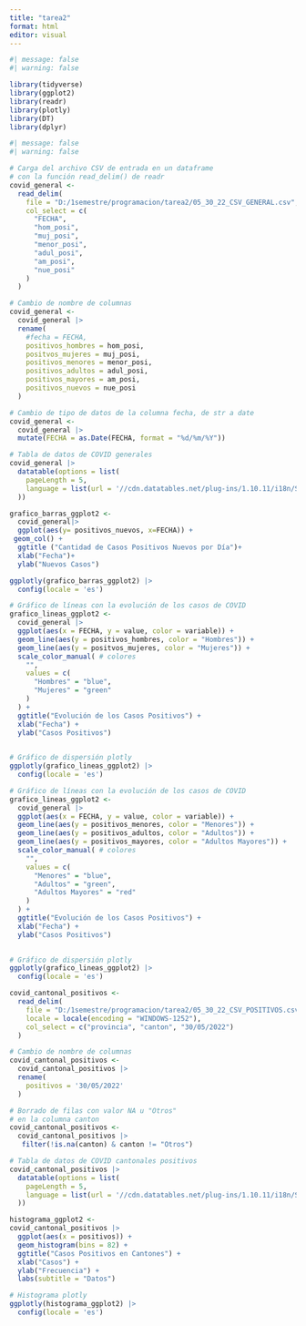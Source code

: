 ---
title: "tarea2"
format: html
editor: visual
---


```{r}
#| message: false
#| warning: false

library(tidyverse)
library(ggplot2)
library(readr)
library(plotly)
library(DT)
library(dplyr)
```

```{r}
#| message: false
#| warning: false

# Carga del archivo CSV de entrada en un dataframe
# con la función read_delim() de readr
covid_general <-
  read_delim(
    file = "D:/1semestre/programacion/tarea2/05_30_22_CSV_GENERAL.csv",
    col_select = c(
      "FECHA",
      "hom_posi",
      "muj_posi",
      "menor_posi",
      "adul_posi",
      "am_posi",
      "nue_posi"
    ) 
  )

# Cambio de nombre de columnas
covid_general <-
  covid_general |>
  rename(
    #fecha = FECHA,
    positivos_hombres = hom_posi,
    positvos_mujeres = muj_posi,
    positivos_menores = menor_posi,
    positivos_adultos = adul_posi,
    positivos_mayores = am_posi,
    positivos_nuevos = nue_posi
  )

# Cambio de tipo de datos de la columna fecha, de str a date
covid_general <-
  covid_general |>
  mutate(FECHA = as.Date(FECHA, format = "%d/%m/%Y"))
```
```{r}
# Tabla de datos de COVID generales
covid_general |>
  datatable(options = list(
    pageLength = 5,
    language = list(url = '//cdn.datatables.net/plug-ins/1.10.11/i18n/Spanish.json')
  ))
```
```{r}
grafico_barras_ggplot2 <-
  covid_general|>
  ggplot(aes(y= positivos_nuevos, x=FECHA)) +
 geom_col() +
  ggtitle ("Cantidad de Casos Positivos Nuevos por Día")+
  xlab("Fecha")+
  ylab("Nuevos Casos")

ggplotly(grafico_barras_ggplot2) |> 
  config(locale = 'es')

```
```{r}
# Gráfico de líneas con la evolución de los casos de COVID
grafico_lineas_ggplot2 <-
  covid_general |>
  ggplot(aes(x = FECHA, y = value, color = variable)) +
  geom_line(aes(y = positivos_hombres, color = "Hombres")) +
  geom_line(aes(y = positvos_mujeres, color = "Mujeres")) +
  scale_color_manual( # colores
    "",
    values = c(
      "Hombres" = "blue",
      "Mujeres" = "green"
    )
  ) +
  ggtitle("Evolución de los Casos Positivos") +
  xlab("Fecha") +
  ylab("Casos Positivos") 
    

# Gráfico de dispersión plotly
ggplotly(grafico_lineas_ggplot2) |>
  config(locale = 'es')
```
```{r}
# Gráfico de líneas con la evolución de los casos de COVID
grafico_lineas_ggplot2 <-
  covid_general |>
  ggplot(aes(x = FECHA, y = value, color = variable)) +
  geom_line(aes(y = positivos_menores, color = "Menores")) +
  geom_line(aes(y = positivos_adultos, color = "Adultos")) +
  geom_line(aes(y = positivos_mayores, color = "Adultos Mayores")) +
  scale_color_manual( # colores
    "",
    values = c(
      "Menores" = "blue",
      "Adultos" = "green",
      "Adultos Mayores" = "red"
    )
  ) +
  ggtitle("Evolución de los Casos Positivos") +
  xlab("Fecha") +
  ylab("Casos Positivos") 
    

# Gráfico de dispersión plotly
ggplotly(grafico_lineas_ggplot2) |>
  config(locale = 'es')
```
```{r}
covid_cantonal_positivos <-
  read_delim(
    file = "D:/1semestre/programacion/tarea2/05_30_22_CSV_POSITIVOS.csv",
    locale = locale(encoding = "WINDOWS-1252"),
    col_select = c("provincia", "canton", "30/05/2022")
  )

# Cambio de nombre de columnas
covid_cantonal_positivos <-
  covid_cantonal_positivos |>
  rename(
    positivos = '30/05/2022'
  )

# Borrado de filas con valor NA u "Otros"
# en la columna canton
covid_cantonal_positivos <-
  covid_cantonal_positivos |>
   filter(!is.na(canton) & canton != "Otros")

# Tabla de datos de COVID cantonales positivos
covid_cantonal_positivos |>
  datatable(options = list(
    pageLength = 5,
    language = list(url = '//cdn.datatables.net/plug-ins/1.10.11/i18n/Spanish.json')
  ))
```
```{r}
histograma_ggplot2 <-
covid_cantonal_positivos |>
  ggplot(aes(x = positivos)) +
  geom_histogram(bins = 82) +
  ggtitle("Casos Positivos en Cantones") +
  xlab("Casos") +
  ylab("Frecuencia") +
  labs(subtitle = "Datos")

# Histograma plotly
ggplotly(histograma_ggplot2) |> 
  config(locale = 'es')
```

